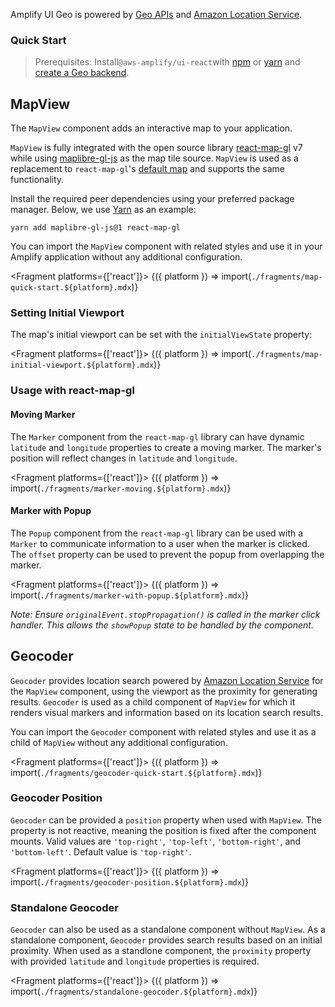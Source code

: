 
Amplify UI Geo is powered by
[Geo APIs](https://docs.amplify.aws/lib/geo/getting-started/q/platform/js/) and
[Amazon Location Service](https://aws.amazon.com/location/).

### Quick Start

> Prerequisites: Install`@aws-amplify/ui-react`with [npm](https://www.npmjs.com/) or [yarn](https://yarnpkg.com/) and [create a Geo backend](https://docs.amplify.aws/lib/geo/getting-started/q/platform/js/).

## MapView

The `MapView` component adds an interactive map to your application.

`MapView` is fully integrated with the open source library [react-map-gl](https://visgl.github.io/react-map-gl/) v7
while using [maplibre-gl-js](https://maplibre.org/maplibre-gl-js-docs/api/) as the map tile source. `MapView` is
used as a replacement to `react-map-gl`'s [default map](https://visgl.github.io/react-map-gl/docs/api-reference/map)
and supports the same functionality.

Install the required peer dependencies using your preferred package manager. Below, we use [Yarn](https://yarnpkg.com/)
as an example:

```shell
yarn add maplibre-gl-js@1 react-map-gl
```

You can import the `MapView` component with related styles and use it in your Amplify application without any
additional configuration.

<Fragment platforms={['react']}>
  {({ platform }) => import(`./fragments/map-quick-start.${platform}.mdx`)}
</Fragment>

### Setting Initial Viewport

The map's initial viewport can be set with the `initialViewState` property:

<Fragment platforms={['react']}>
  {({ platform }) => import(`./fragments/map-initial-viewport.${platform}.mdx`)}
</Fragment>

### Usage with react-map-gl

#### Moving Marker

The `Marker` component from the `react-map-gl` library can have dynamic `latitude` and `longitude` properties to create
a moving marker. The marker's position will reflect changes in `latitude` and `longitude`.

<Fragment platforms={['react']}>
  {({ platform }) => import(`./fragments/marker-moving.${platform}.mdx`)}
</Fragment>

#### Marker with Popup

The `Popup` component from the `react-map-gl` library can be used with a `Marker` to communicate information to a user
when the marker is clicked. The `offset` property can be used to prevent the popup from overlapping the marker.

<Fragment platforms={['react']}>
  {({ platform }) => import(`./fragments/marker-with-popup.${platform}.mdx`)}
</Fragment>

_Note: Ensure `originalEvent.stopPropagation()` is called in the marker click handler. This allows the `showPopup`
state to be handled by the component._

## Geocoder

`Geocoder` provides location search powered by [Amazon Location Service](https://aws.amazon.com/location/) for the
`MapView` component, using the viewport as the proximity for generating results. `Geocoder` is used as a child
component of `MapView` for which it renders visual markers and information based on its location search results.

You can import the `Geocoder` component with related styles and use it as a child of `MapView` without any
additional configuration.

<Fragment platforms={['react']}>
  {({ platform }) => import(`./fragments/geocoder-quick-start.${platform}.mdx`)}
</Fragment>

### Geocoder Position

`Geocoder` can be provided a `position` property when used with `MapView`. The property is not reactive, meaning the
position is fixed after the component mounts. Valid values are `'top-right'`, `'top-left'`, `'bottom-right'`, and
`'bottom-left'`. Default value is `'top-right'`.

<Fragment platforms={['react']}>
  {({ platform }) => import(`./fragments/geocoder-position.${platform}.mdx`)}
</Fragment>

### Standalone Geocoder

`Geocoder` can also be used as a standalone component without `MapView`. As a standalone component, `Geocoder`
provides search results based on an initial proximity. When used as a standlone component, the `proximity` property
with provided `latitude` and `longitude` properties is required.

<Fragment platforms={['react']}>
  {({ platform }) => import(`./fragments/standalone-geocoder.${platform}.mdx`)}
</Fragment>

